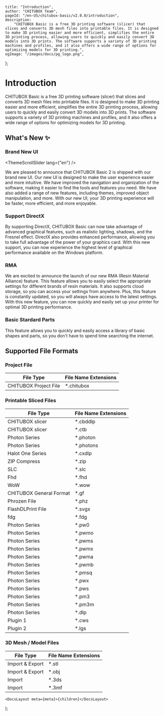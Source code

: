 
	title: "Introduction",
	author: "CHITUBOX Team",
	pageId: "/en-US/chitubox-basic/v2.0.0/introduction",
	description:
		"CHITUBOX Basic is a free 3D printing software (slicer) that slices and converts 3D mesh files into printable files. It is designed to make 3D printing easier and more efficient, simplifies the entire 3D printing process, allowing users to quickly and easily convert 3D models into 3D prints. The software supports a variety of 3D printing machines and profiles, and it also offers a wide range of options for optimizing models for 3D printing.",
	ogImage: "/images/docs/pg_logo.png",
};

# Introduction

CHITUBOX Basic is a free 3D printing software (slicer) that slices and converts 3D mesh files into printable files. It is designed to make 3D printing easier and more efficient, simplifies the entire 3D printing process, allowing users to quickly and easily convert 3D models into 3D prints. The software supports a variety of 3D printing machines and profiles, and it also offers a wide range of options for optimizing models for 3D printing.

## What's New ✨

### Brand New UI

<ThemeScrollSlider lang={"en"} />

We are pleased to announce that CHITUBOX Basic 2 is shipped with our brand new UI. Our new UI is designed to make the user experience easier and more intuitive. We have improved the navigation and organization of the software, making it easier to find the tools and features you need. We have also added a range of new features, including themes, improved object manipulation, and more. With our new UI, your 3D printing experience will be faster, more efficient, and more enjoyable.

### Support DirectX

<DirectX />

By supporting DirectX, CHITUBOX Basic can now take advantage of advanced graphical features, such as realistic lighting, shadows, and the Fresnel effect. DirectX also provides enhanced performance, allowing you to take full advantage of the power of your graphics card. With this new support, you can now experience the highest level of graphical performance available on the Windows platform.

### RMA

<Rma />

We are excited to announce the launch of our new RMA (Resin Material Alliance) feature. This feature allows you to easily select the appropriate settings for different brands of resin materials. It also supports cloud storage, so you can access your settings from anywhere. Plus, this feature is constantly updated, so you will always have access to the latest settings. With this new feature, you can now quickly and easily set up your printer for optimal 3D printing performance.

### Basic Stardard Parts

<StandardParts />

This feature allows you to quickly and easily access a library of basic shapes and parts, so you don't have to spend time searching the internet.

## Supported File Formats

### Project File

| File Type             | File Name Extensions |
| --------------------- | -------------------- |
| CHITUBOX Project File | \*.chitubox          |

### Printable Sliced Files

| File Type               | File Name Extensions |
| ----------------------- | -------------------- |
| CHITUBOX slicer         | \*.cbddlp            |
| CHITUBOX slicer         | \*.ctb               |
| Photon Series           | \*.photon            |
| Photon Series           | \*.photons           |
| Halot One Series        | \*.cxdlp             |
| ZIP Compress            | \*.zip               |
| SLC                     | \*.slc               |
| Fhd                     | \*.fhd               |
| WoW                     | \*.wow               |
| CHITUBOX General Format | \*.gf                |
| Phrozen File            | \*.phz               |
| FlashDLPrint File       | \*.svgx              |
| fdg                     | \*.fdg               |
| Photon Series           | \*.pw0               |
| Photon Series           | \*.pwmo              |
| Photon Series           | \*.pwms              |
| Photon Series           | \*.pwmx              |
| Photon Series           | \*.pwma              |
| Photon Series           | \*.pwmb              |
| Photon Series           | \*.pmsq              |
| Photon Series           | \*.pwx               |
| Photon Series           | \*.pws               |
| Photon Series           | \*.pm3               |
| Photon Series           | \*.pm3m              |
| Photon Series           | \*.dlp               |
| Plugin 1                | \*.cws               |
| Plugin 2                | \*.lgs               |

### 3D Mesh / Model Files

| File Type       | File Name Extensions |
| --------------- | -------------------- |
| Import & Export | \*.stl               |
| Import & Export | \*.obj               |
| Import          | \*.3ds               |
| Import          | \*.3mf               |

	<DocsLayout meta={meta}>{children}</DocsLayout>
);
